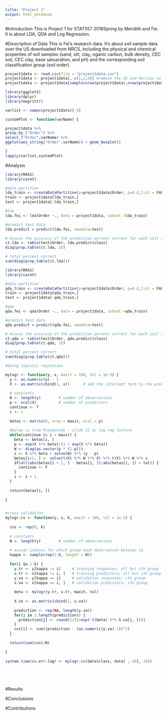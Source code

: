 ```yaml
---
title: "Project 1"
output: html_notebook
---
```



#Introduction
This is Project 1 for STAT557 2018Spring by Meridith and Fei. It is about LDA, QDA and Log Regression.

#Description of Data
This is Fei's research data. It's about soil sample data over the US downloaded from NRCS, including the physical and chemical properties of soil samples (sand, silt, clay, oganic carbon, bulk  density, CEC soil, CEC clay, base satuaration, and pH) and the corresponding soil classification group (soil order). 
 


```r

project1data <- read.csv(file = "project1data.csv")
project1data <- project1data[,-c(1,2,4)] #remove the ID and Horizon columns which are useless,Silt is redundant information since it could be calculated from Sand and Clay. 
project1data <- project1data[sample(nrow(project1data),nrow(project1data)),] ###shuffle rows

library(ggplot2)
library(dplyr)
library(magrittr)

```


```r
varlist <- names(project1data)[-9]

customPlot <- function(varName) {

project1data %>% 
group_by_("Order") %>% 
select_("Order",varName) %>% 
ggplot(aes_string("Order",varName)) + geom_boxplot()

}
lapply(varlist,customPlot)

```


#Analysis

```r

library(MASS)
library(caret)

#data partition
lda_train <- createDataPartition(y=project1data$Order, p=0.8,list = FALSE)
train <- project1data[lda_train,]
test <- project1data[-lda_train,]

#lda
lda.fei <- lda(Order ~., data = project1data, subset =lda_train)

#predict test data
lda.predict = predict(lda.fei, newdata=test)

# Assess the accuracy of the prediction percent correct for each soil class (Order) in test data
ct.lda <- table(test$Order, lda.predict$class)
diag(prop.table(ct.lda, 1))

# total percent correct
sum(diag(prop.table(ct.lda)))

```


```r
library(MASS)
library(caret)

#data partition
qda_train <- createDataPartition(y=project1data$Order, p=0.8,list = FALSE)
train <- project1data[qda_train,]
test <- project1data[-qda_train,]

#qda
qda.fei <- qda(Order ~., data = project1data, subset =qda_train)

#predict test data
qda.predict = predict(qda.fei, newdata=test)

# Assess the accuracy of the prediction percent correct for each soil class (Order) in test data
ct.qda <- table(test$Order, qda.predict$class)
diag(prop.table(ct.qda, 1))

# total percent correct
sum(diag(prop.table(ct.qda)))

```

```r

#doing logistic regression

mylogr <- function(y, x, maxit = 100, tol = 1e-5) {
  y <- as.numeric(y) - 1
  X <- as.matrix(cbind(1, x))      # add the intercept term to the predictors
  
  # constants
  N <- length(y)        # number of observations
  p <- ncol(X)          # number of predictors
  continue <- T
  i <- 1
  
  betas <- matrix(0, nrow = maxit, ncol = p)
  
  #below is from PseudoCode - slide 21 on log reg lecture
  while(continue && i < maxit) {
    beta <- betas[i, ]
    p <- exp(X %*% beta)/(1 + exp(X %*% beta))
    W <- diag(as.vector(p * (1-p)))
    z <- X %*% beta + solve(W) %*% (y - p)
    betas[i+1, ] <- solve(t(X) %*% W %*% X) %*% t(X) %*% W %*% z
    if(all(abs(betas[i + 1, ] - betas[i, ])/abs(betas[i, ]) < tol)) {
      continue <- F
    }
    i <- i + 1
  }
  
  return(betas[i, ])
  
}


#cross validation
mylogr.cv <- function(y, x, k, maxit = 100, tol = 1e-5) {
  
  cvs <- rep(0, k)
  
  # constants
  N <- length(y)        # number of observations
  
  # assign indices for which group each observation belongs to
  kappa <- sample(rep(1:k, length = N))
  
  for(i in 1:k) {
    y.tr <- y[kappa != i]     # training responses; all but ith group
    x.tr <- x[kappa != i, ]   # training predictors; all but ith group
    y.va <- y[kappa == i]     # validation responses; ith group
    x.va <- x[kappa == i, ]   # validation predictors; ith group
    
    beta <- mylogr(y.tr, x.tr, maxit, tol)
    
    X.va <- as.matrix(cbind(1, x.va))
    
    prediction <- rep(NA, length(y.va))
    for(j in 1:length(prediction)) {
      prediction[j] <- round(1/(1+exp(-t(beta) %*% X.va[j, ])))
    }
    cvs[i] <- sum((prediction - (as.numeric(y.va)-1))^2)
  }
  
  return(sum(cvs)/N)
  
}

system.time(cv.err.logr <- mylogr.cv(data$class, data[ ,-10], 10))
  
  
  
```

```r

```

#Results

#Conclusions

#Contributions
  